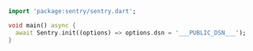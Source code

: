 ```dart
import 'package:sentry/sentry.dart';

void main() async {
  await Sentry.init((options) => options.dsn = '___PUBLIC_DSN___');
}
```
